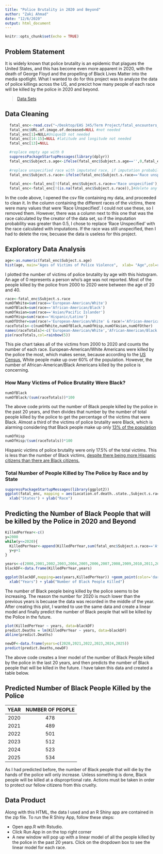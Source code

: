 ```yaml
---
title: "Police Brutality in 2020 and Beyond"
author: "Zaki Ahmad"
date: "12/6/2020"
output: html_document
---
```

```r
knitr::opts_chunk$set(echo = TRUE)
```

## Problem Statement

It is widely known that police brutality is an epidemic that plagues the United States, and this has become even more apparent in 2020, with the death of George Floyd and the propelling of Black Lives Matter into the media spotlight. What I wanted to do for this project was to analyze the data of police killings across the US, and precict how many people of each race will be killed by the police in 2020 and beyond.

> [Data Sets](https://www.kaggle.com/jpmiller/police-violence-in-the-us?select=fatal_encounters_dot_org.csv) 

## Data Cleaning
```r
  fatal_enc<-read.csv("~/Desktop/EAS 345/Term Project/fatal_encounters_dot_org.csv",stringsAsFactors=FALSE)
  fatal_enc$URL.of.image.of.deceased=NULL #not needed
  fatal_enc[1]=NULL#UniqueID not needed
  fatal_enc[14:15]=NULL #latitude and longitude not needed
  fatal_enc[13]=NULL

  #replace empty age with 0
  suppressPackageStartupMessages(library(dplyr))
  fatal_enc$Subject.s.age<-ifelse(fatal_enc$Subject.s.age=='',0,fatal_enc$Subject.s.age) 
  
  #replace unspecified race with imputated race, if imputation probabilty is >0.5
  fatal_enc$Subject.s.race<-ifelse(fatal_enc$Subject.s.race=='Race unspecified' & fatal_enc$Imputation.probability > 0.5,fatal_enc$Subject.s.race.with.imputations,fatal_enc$Subject.s.race)
  
  fatal_enc<-fatal_enc[!(fatal_enc$Subject.s.race=='Race unspecified'),] #delete rows with race still unspecified, cant use that data
  fatal_enc<-fatal_enc[!(is.na(fatal_enc$Subject.s.race)),]#delete any NA values, race data should be clean now
```

In the code above, I opened the csv file containing my data, and proceeded to clean it. In the column containing the different races of the victims, there were many values that were 'Race Unspecified'. I could not use these, so I removed them. However, there was a column next to this one that was the race calculated by the creator of the data set, so if the imputation probability was greater than 0.5, I chose to replace 'Race Unspecified' with the race calculated with imputations. If the race was still unspecified, then I had to delete the row, becuase the data is useless for this project.

## Exploratory Data Analysis
```r
age<-as.numeric(fatal_enc$Subject.s.age)
hist(age, main="Ages of Victims of Police Violence",  xlab= "Age",col=rainbow(19))
```

I plotted the number of victims of police brutality by age with this histogram. An age of 0 represents a person who's age was not reported. Most of the people killed by the police from 2000 to 2020 were between the age of 20 and 40.

```r
race<-fatal_enc$Subject.s.race
numOfWhite=sum(race=='European-American/White')
numOfBlack=sum(race=='African-American/Black')
numOfAsian=sum(race=='Asian/Pacific Islander')
numOfHisp=sum(race=='Hispanic/Latino')
numOfOther=sum(race!='European-American/White' & race!='African-American/Black' & race != 'Asian/Pacific Islander' & race != 'Hispanic/Latino')
raceTotals<-c(numOfWhite,numOfBlack,numOfHisp,numOfAsian,numOfOther)
names(raceTotals)<-c('European-American/White','African-American/Black','Hispanic/Latino','Asian/Pacific Islander','Other')
pie(raceTotals,col=rainbow(5))
```

This pie chart takes all of the victims from 2000 to 2020 and counts the number of each race. European-American/White Americans were killed by the police the most, which makes sense, because according to the [US Census](https://www.census.gov/quickfacts/fact/table/US/RHI725219), White people make up over 60% of the population. However, the number of African-American/Black Americans killed by the police is concerning.

### How Many Victims of Police Brutality Were Black?
```r
numOfBlack
numOfBlack/(sum(raceTotals))*100
```

The above code prints out the number of Black people killed by the police in the past 20 years, and then divides that number by the number of total people killed by the police to get the percentage of the victims that were Black. Almost a third of the victims of police brutality were Black, which is alarming considering that Black people make up only [13% of the population]((https://www.census.gov/quickfacts/fact/table/US/RHI725219))

```r
numOfHisp
numOfHisp/(sum(raceTotals))*100
```

Hispanic victims of police brutality were only 17.5% of the total victims. This is less than the number of Black victims, [despite there being more Hispanic citizens than there are Black citizens.]((https://www.census.gov/quickfacts/fact/table/US/RHI725219))

### Total Number of People Killed by The Police by Race and by State
```r
suppressPackageStartupMessages(library(ggplot2))
ggplot(fatal_enc, mapping = aes(Location.of.death..state.,Subject.s.race)) +geom_count(color="darkblue") +ggtitle("Total Number of People Killed by Police by Race and State")+
  xlab("States") + ylab("Race")
```

## Predicting the Number of Black People that will be killed by the Police in 2020 and Beyond
```r
KilledPerYear<-c()
y=2000
while(y<=2020){
  KilledPerYear<-append(KilledPerYear,sum(fatal_enc$Subject.s.race=='African-American/Black' & fatal_enc$Date..Year==y))
  y=y+1
}

years<-c(2000,2001,2002,2003,2004,2005,2006,2007,2008,2009,2010,2011,2012,2013,2014,2015,2016,2017,2018,2019,2020)
blackDF<-data.frame(KilledPerYear,years)

ggplot(blackDF,mapping=aes(years,KilledPerYear)) +geom_point(color='darkblue') +ggtitle("Number of Black People Killed by the Police Per Year")+
  xlab("Years") + ylab("Number of Black People Killed")
```

The number of Black people being killed by the police seems to be increasing. The reason the number for 2020 is much lower than the previous years is becuase the data was recorded in the middle of the year. After creating this plot, I wanted to use the same data and create a linear model and finally predict the number of Black people that will be killed by the Police in the future.

```r
plot(KilledPerYear ~ years, data=blackDF)
predict.Deaths = lm(KilledPerYear ~ years, data=blackDF)
abline(predict.Deaths)

newDF<-data.frame(years=c(2020,2021,2022,2023,2024,2025))
predict(predict.Deaths,newDF)
```

The above code creates a liner model of the number of Black People killed by the police in the last 20 years, and then predicts the number of Black people that will be killed in the future. I have taken this data and created a table below.

## Predicted Number of Black People Killed by the Police 
| YEAR | NUMBER OF PEOPLE | 
| :------: | :------: |
| 2020 | 478|
| 2021 | 489 |
| 2022 | 501 |
| 2023 | 512 |
| 2024 | 523 |
| 2025 | 534 |

As I had predicted before, the number of Black people that will die by the hands of the police will only increase. Unless something is done, Black people will be killed at a disproprtional rate. Actions must be taken in order to protect our fellow citizens from this cruelty.

## Data Product
Along with this HTML, the data I used and an R Shiny app are contained in the zip file. To run the R Shiny App, follow these steps:

- Open app.R with Rstudio.
- Click Run App in on the top right corner
- A new window will pop up with a linear model of all the people killed by the police in the past 20 years. Click on the dropdown box to see the linear model for each race.